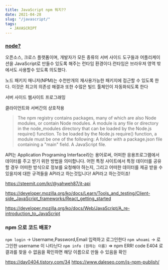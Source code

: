 ```yaml
---
title: JavaScript npm 뭐지??
date: 2021-04-28
slug: "/javascript/"
tags:
  - JAVASCRIPT
---
```



### [node?](https://developer.mozilla.org/ko/docs/Learn/Server-side/Express_Nodejs/Introduction)


오픈소스, 크로스 플랫폼이며, 개발자가 모든 종류의 서버 사이드 도구들과 어플리케이션을 JavaScript로 만들수 있도록 해주는 런타임 환경이다.런타임은 브라우져 영역 밖에서도 사용할수 있도록 의도했다.

노드 패키지 매니저(NPM)는 수천만개의 재사용가능한 패키지에 접근할 수 있도록 한다. 이것은 최고의 의존성 해결과 또한 수많은 빌드 툴체인이 자동화되도록 한다

서버 사이드 웹사이트 프로그래밍

클라이언트와 서버간의 상호작용



>The npm registry contains packages, many of which are also Node modules, or contain Node modules.
>A module is any file or directory in the node_modules directory that can be loaded by the Node.js require() function.
>To be loaded by the Node.js require() function, a module must be one of the following:
>A folder with a package.json file containing a "main" field.
>A JavaScript file.

API는 Application Programing Interface라는 용어로써, 어떠한 응용프로그램에서 데이터를 주고 받기 위한 방법을 의미합니다. 어떤 특정 사이트에서 특정 데이터를 공유할 경우 어떠한 방식으로 정보를 요청해야 하는지, 그리고 어떠한 데이터를 제공 받을 수 있을지에 대한 규격들을 API라고 하는것입니다! API라고 하는것이죠!


https://steemit.com/kr/@yahweh87/it-api

https://developer.mozilla.org/ko/docs/Learn/Tools_and_testing/Client-side_JavaScript_frameworks/React_getting_started

https://developer.mozilla.org/ko/docs/Web/JavaScript/A_re-introduction_to_JavaScript

### npm 으로 코드 배포?

`npm login`
-> Username,Password,Email 입력하고 로그인한다
`npm whoami` 
-> 로그인한 username 이 나타난다
`npm info (원하는 이름)`
=> npm ERR! code E404 로 결과를 찾을 수 없음을 확인하면 해당 이름으로 만들 수 있음을 확인 

https://day0404.tistory.com/34
https://www.daleseo.com/js-npm-publish/
